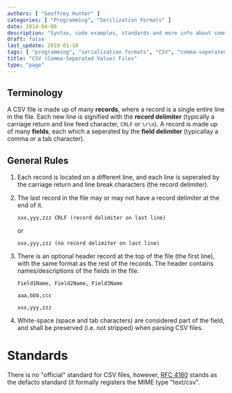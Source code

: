 ```yaml
---
authors: [ "Geoffrey Hunter" ]
categories: [ "Programming", "Serilization Formats" ]
date: 2014-04-08
description: "Syntax, code examples, standards and more info about comma-separated value (CSV) files."
draft: false
last_update: 2019-01-18
tags: [ "programming", "serialization formats", "CSV", "comma-seperated values", "files", "delimiter", "records", "fields", "RFC 4180" ]
title: "CSV (Comma-Seperated Value) Files"
type: "page"
---
```


## Terminology

A CSV file is made up of many **records**, where a record is a single entire line in the file. Each new line is signified with the **record delimiter** (typically a carriage return and line feed character, `CRLF` or `\r\n`). A record is made up of many **fields**, each which a seperated by the **field delimiter** (typicallay a comma or a tab character).

## General Rules

1. Each record is located on a different line, and each line is seperated by the carriage return and line break characters (the record delimiter).
2. The last record in the file may or may not have a record delimiter at the end of it.  

    ```csv
    xxx,yyy,zzz CRLF (record delimiter on last line)  
    ```

    or  

    ```csv
    xxx,yyy,zzz (no record delimiter on last line)  
    ```

3. There is an optional header record at the top of the file (the first line), with the same format as the rest of the records. The header contains names/descriptions of the fields in the file.  

    ```csv
    Field1Name, Field2Name, Field3Name  

    aaa,bbb,ccc  

    xxx,yyy,zzz  
    ```

4. White-space (space and tab characters) are considered part of the field, and shall be preserved (i.e. not stripped) when parsing CSV files.
	
# Standards

There is no "official" standard for CSV files, however, [RFC 4180](http://tools.ietf.org/html/rfc4180) stands as the defacto standard (it formally registers the MIME type "text/csv".
